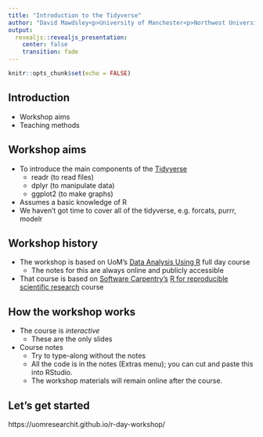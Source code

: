 ```yaml
---
title: "Introduction to the Tidyverse"
author: "David Mawdsley<p>University of Manchester<p>Northwest Universities R Day - 31 October 2018"
output: 
  revealjs::revealjs_presentation:
    center: false
    transition: fade
---
```


```r
knitr::opts_chunk$set(echo = FALSE)
```
## Introduction

* Workshop aims 
* Teaching methods


## Workshop aims

* To introduce the main components of the [Tidyverse](https://www.tidyverse.org)
	+ readr (to read files)
	+ dplyr (to manipulate data)
	+ ggplot2 (to make graphs)
	
* Assumes a basic knowledge of R
* We haven't got time to cover all of the tidyverse, e.g. forcats, purrr, modelr 

## Workshop history

* The workshop is based on UoM's [Data Analysis Using R](https://uomresearchit.github.io/r-tidyverse-intro/) full day course
  	+ The notes for this are always online and publicly accessible
* That course is based on [Software Carpentry's](https://software-carpentry.org) [R for reproducible scientific research](http://swcarpentry.github.io/r-novice-gapminder/) course
    

## How the workshop works

* The course is _interactive_
    + These are the only slides
* Course notes
    + Try to type-along without the notes
    + All the code is in the notes (Extras menu); you can cut and paste this into RStudio.
    + The workshop materials will remain online after the course.


##  Let's get started

https://uomresearchit.github.io/r-day-workshop/
